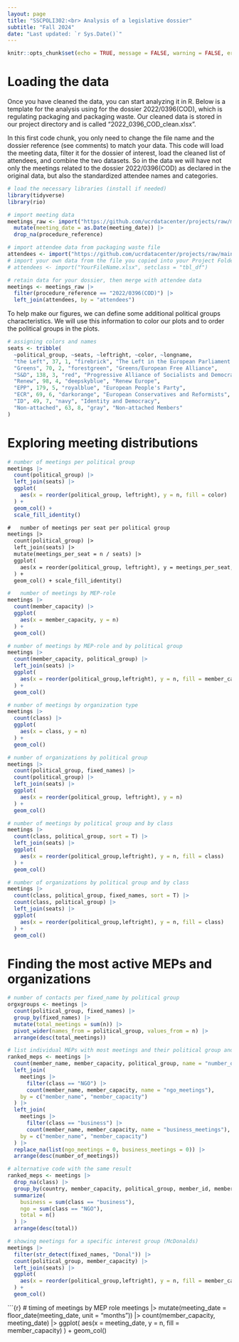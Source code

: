 ```yaml
---
layout: page
title: "SSCPOLI302:<br> Analysis of a legislative dossier"
subtitle: "Fall 2024"
date: "Last updated: `r Sys.Date()`"
---
```


```r
knitr::opts_chunk$set(echo = TRUE, message = FALSE, warning = FALSE, error = FALSE)
```

# Loading the data

Once you have cleaned the data, you can start analyzing it in R. Below is a template for the analysis using for the dossier 2022/0396(COD), which is regulating packaging and packaging waste. Our cleaned data is stored in our project directory and is called "2022_0396_COD_clean.xlsx".

In this first code chunk, you only need to change the file name and the dossier reference (see comments) to match your data. This code will load the meeting data, filter it for the dossier of interest, load the cleaned list of attendees, and combine the two datasets. So in the data we will have not only the meetings related to the dossier 2022/0396(COD) as declared in the original data, but also the standardized attendee names and categories.

```r
# load the necessary libraries (install if needed)
library(tidyverse)
library(rio)

# import meeting data
meetings_raw <- import("https://github.com/ucrdatacenter/projects/raw/main/SSCPOLI302/2024h2/meetings_per_attendee.xlsx", setclass = "tbl_df") |>
  mutate(meeting_date = as.Date(meeting_date)) |>
  drop_na(procedure_reference)

# import attendee data from packaging waste file
attendees <- import("https://github.com/ucrdatacenter/projects/raw/main/SSCPOLI302/2024h2/attendees/2022_0396_COD_clean.xlsx", setclass = "tbl_df")
# import your own data from the file you copied into your Project Folder
# attendees <- import("YourFileName.xlsx", setclass = "tbl_df")

# retain data for your dossier, then merge with attendee data
meetings <- meetings_raw |>
  filter(procedure_reference == "2022/0396(COD)") |>
  left_join(attendees, by = "attendees")
```

To help make our figures, we can define some additional political groups characteristics. We will use this information to color our plots and to order the political groups in the plots.

```r
# assigning colors and names
seats <- tribble(
  ~political_group, ~seats, ~leftright, ~color, ~longname,
  "the Left", 37, 1, "firebrick", "The Left in the European Parliament (GUE/NGL)",
  "Greens", 70, 2, "forestgreen", "Greens/European Free Alliance",
  "S&D", 138, 3, "red", "Progressive Alliance of Socialists and Democrats",
  "Renew", 98, 4, "deepskyblue", "Renew Europe",
  "EPP", 179, 5, "royalblue", "European People's Party",
  "ECR", 69, 6, "darkorange", "European Conservatives and Reformists",
  "ID", 49, 7, "navy", "Identity and Democracy",
  "Non-attached", 63, 8, "gray", "Non-attached Members"
)
```

# Exploring meeting distributions

```r
# number of meetings per political group
meetings |>
  count(political_group) |>
  left_join(seats) |>
  ggplot(
    aes(x = reorder(political_group, leftright), y = n, fill = color)
  ) +
  geom_col() +
  scale_fill_identity()
```

```2
#	number of meetings per seat per political group
meetings |>
  count(political_group) |>
  left_join(seats) |>
  mutate(meetings_per_seat = n / seats) |>
  ggplot(
    aes(x = reorder(political_group, leftright), y = meetings_per_seat, fill = color)
  ) +
  geom_col() + scale_fill_identity()
```

```r
#	number of meetings by MEP-role
meetings |>
  count(member_capacity) |>
  ggplot(
    aes(x = member_capacity, y = n)
  ) +
  geom_col()
```

```r
# number of meetings by MEP-role and by political group
meetings |>
  count(member_capacity, political_group) |>
  left_join(seats) |>
  ggplot(
    aes(x = reorder(political_group,leftright), y = n, fill = member_capacity)
  ) +
  geom_col()
```

```r
# number of meetings by organization type
meetings |>
  count(class) |>
  ggplot(
    aes(x = class, y = n)
  ) +
  geom_col()
```

```r
# number of organizations by political group
meetings |>
  count(political_group, fixed_names) |>
  count(political_group) |>
  left_join(seats) |>
  ggplot(
    aes(x = reorder(political_group, leftright), y = n)
  ) +
  geom_col()
```

```r
# number of meetings by political group and by class
meetings |>
  count(class, political_group, sort = T) |>
  left_join(seats) |>
  ggplot(
    aes(x = reorder(political_group,leftright), y = n, fill = class)
  ) +
  geom_col()
```

```r
# number of organizations by political group and by class
meetings |>
  count(class, political_group, fixed_names, sort = T) |>
  count(class, political_group) |>
  left_join(seats) |>
  ggplot(
    aes(x = reorder(political_group,leftright), y = n, fill = class)
  ) +
  geom_col()
```

# Finding the most active MEPs and organizations

```r
# number of contacts per fixed_name by political group
orgxgroups <- meetings |>
  count(political_group, fixed_names) |>
  group_by(fixed_names) |>
  mutate(total_meetings = sum(n)) |>
  pivot_wider(names_from = political_group, values_from = n) |>
  arrange(desc(total_meetings))
```

```r
# list individual MEPs with most meetings and their political group and roles and distribution over type
ranked_meps <- meetings |>
  count(member_name, member_capacity, political_group, name = "number_of_meetings") |>
  left_join(
    meetings |>
      filter(class == "NGO") |>
      count(member_name, member_capacity, name = "ngo_meetings"),
    by = c("member_name", "member_capacity")
  ) |>
  left_join(
    meetings |>
      filter(class == "business") |>
      count(member_name, member_capacity, name = "business_meetings"),
    by = c("member_name", "member_capacity")
  ) |>
  replace_na(list(ngo_meetings = 0, business_meetings = 0)) |>
  arrange(desc(number_of_meetings))
```

```r
# alternative code with the same result
ranked_meps <- meetings |>
  drop_na(class) |>
  group_by(country, member_capacity, political_group, member_id, member_name) |>
  summarize(
    business = sum(class == "business"),
    ngo = sum(class == "NGO"),
    total = n()
  ) |>
  arrange(desc(total))
```

```r
# showing meetings for a specific interest group (McDonalds)
meetings |>
  filter(str_detect(fixed_names, "Donal")) |>
  count(political_group, member_capacity) |>
  left_join(seats) |>
  ggplot(
    aes(x = reorder(political_group,leftright), y = n, fill = member_capacity)
  ) +
  geom_col()
```

\`\`\`{r} \# timing of meetings by MEP role meetings \|\> mutate(meeting_date = floor_date(meeting_date, unit = "months")) \|\> count(member_capacity, meeting_date) \|\> ggplot( aes(x = meeting_date, y = n, fill = member_capacity) ) + geom_col()

